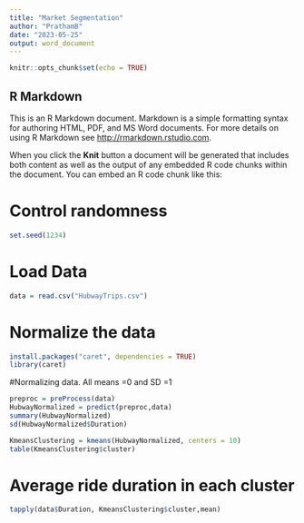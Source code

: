 ```yaml
---
title: "Market Segmentation"
author: "PrathamB"
date: "2023-05-25"
output: word_document
---
```


```r
knitr::opts_chunk$set(echo = TRUE)
```

## R Markdown

This is an R Markdown document. Markdown is a simple formatting syntax for authoring HTML, PDF, and MS Word documents. For more details on using R Markdown see <http://rmarkdown.rstudio.com>.

When you click the **Knit** button a document will be generated that includes both content as well as the output of any embedded R code chunks within the document. You can embed an R code chunk like this:

# Control randomness
```r
set.seed(1234)
```

# Load Data
```r
data = read.csv("HubwayTrips.csv")
```

# Normalize the data 
```r
install.packages("caret", dependencies = TRUE)
library(caret)
```

#Normalizing data. All means =0 and SD =1
```r
preproc = preProcess(data)
HubwayNormalized = predict(preproc,data)
summary(HubwayNormalized)
sd(HubwayNormalized$Duration)
```
```r
KmeansClustering = kmeans(HubwayNormalized, centers = 10)
table(KmeansClustering$cluster)

```
# Average ride duration in each cluster
```r
tapply(data$Duration, KmeansClustering$cluster,mean)
```


